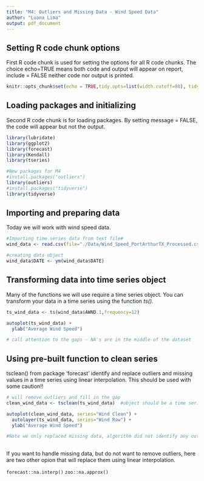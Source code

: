 ```yaml
---
title: "M4: Outliers and Missing Data - Wind Speed Data"
author: "Luana Lima"
output: pdf_document
---
```



## Setting R code chunk options

First R code chunk is used for setting the options for all R code chunks. The choice echo=TRUE means both code and output will appear on report, include = FALSE neither code nor output is printed.

```r
knitr::opts_chunk$set(echo = TRUE,tidy.opts=list(width.cutoff=80), tidy=FALSE) 
```

## Loading packages and initializing

Second R code chunk is for loading packages. By setting message = FALSE, the code will appear but not the output. 

```r
library(lubridate)
library(ggplot2)
library(forecast)
library(Kendall)
library(tseries)

#New packages for M4
#install.packages("outliers")
library(outliers)
#install.packages("tidyverse")
library(tidyverse)

```

## Importing and preparing data

Today we will work with wind speed data. 

```r

#Importing time series data from text file#
wind_data <- read.csv(file="./Data/Wind_Speed_PortArthurTX_Processed.csv",header=TRUE,stringsAsFactors = TRUE)

#creating data object
wind_data$DATE <- ym(wind_data$DATE)

```


## Transforming data into time series object

Many of the functions we will use require a time series object. You can transform your data in a time series using the function *ts()*. 

```r
ts_wind_data <- ts(wind_data$AWND.1,frequency=12) 

autoplot(ts_wind_data) +
  ylab("Average Wind Speed") 

# call attention to the gaps - NA's are in the middle of the dataset
```


## Using pre-built function to clean series

tsclean() from package 'forecast' identify and replace outliers and missing values in a time series using linear interpolation. This should be used with some caution!!

```r
# will remove outliers and fill in the gap
clean_wind_data <- tsclean(ts_wind_data)  #object should be a time series

autoplot(clean_wind_data, series="Wind Clean") +
  autolayer(ts_wind_data, series="Wind Raw") +
  ylab("Average Wind Speed") 

#Note we only replaced missing data, algorithm did not identify any outliers for this data set.
  

```

If you want to handle missing data, but do not want to remove outliers, here are two other opion that will replace them using linear interpolation.

`forecast::na.interp()`
`zoo::na.approx()`





